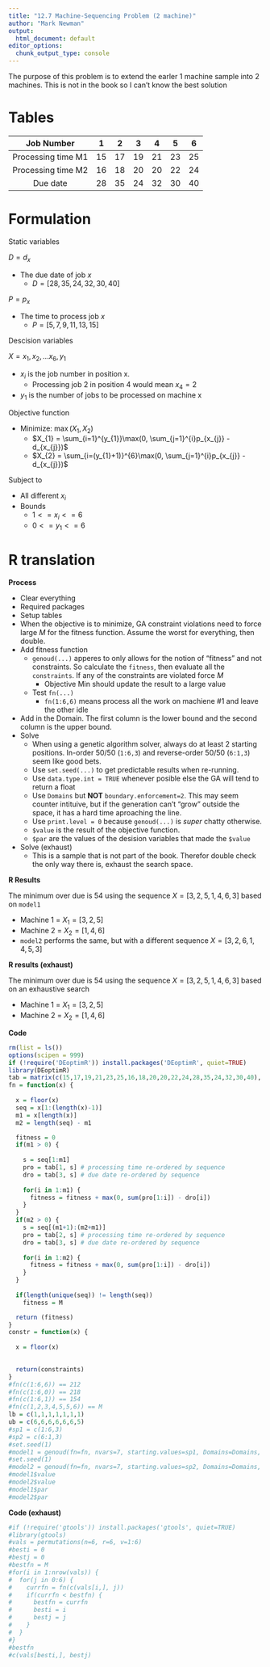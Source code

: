 ```yaml
---
title: "12.7 Machine-Sequencing Problem (2 machine)"
author: "Mark Newman"
output:
  html_document: default
editor_options: 
  chunk_output_type: console
---
```


The purpose of this problem is to extend the earler 1 machine sample into 2 machines. This is not in the book so I can't know the best solution

# Tables

|Job Number | 1 | 2 | 3 | 4 | 5 | 6 |
|:--:|:--:|:--:|:--:|:--:|:--:|:--:|
| Processing time M1 | 15 | 17 | 19 | 21 | 23 | 25 |
| Processing time M2 | 16 | 18 | 20 | 20 | 22 | 24 |
| Due date | 28 | 35 | 24 | 32 | 30 | 40 |

# Formulation

Static variables

$D = d_{x}$

* The due date of job $x$
    * $D = [28,35,24,32,30,40]$
    
$P = p_{x}$

* The time to process job $x$
    * $P = [5,7,9,11,13,15]$

Descision variables

$X = x_{1}, x_{2}, ... x_{6}, y_{1}$

* $x_{i}$ is the job number in position x.
    * Processing job 2 in position 4 would mean $x_{4} = 2$
* $y_{1}$ is the number of jobs to be processed on machine x

Objective function

* Minimize: $\max(X_{1}, X_{2})$
    * $X_{1} = \sum_{i=1}^{y_{1}}\max(0, \sum_{j=1}^{i}p_{x_{j}} - d_{x_{j}})$
    * $X_{2} = \sum_{i=(y_{1}+1)}^{6}\max(0, \sum_{j=1}^{i}p_{x_{j}} - d_{x_{j}})$

Subject to

* All different $x_{i}$ 
* Bounds
     * $1 <= x_{i} <= 6$
     * $0 <= y_{1} <= 6$

# R translation

**Process**

* Clear everything
* Required packages
* Setup tables
* When the objective is to minimize, GA constraint violations need to force large $M$ for the fitness function. Assume the worst for everything, then double.
* Add fitness function
    * `genoud(...)` apperes to only allows for the notion of "fitness" and not constraints. So calculate the `fitness`, then evaluate all the `constraints`. If any of the constraints are violated force $M$
        * Objective Min should update the result to a large value
    * Test `fn(...)`
        * `fn(1:6,6)` means process all the work on machiene #1 and leave the other idle
* Add in the Domain. The first column is the lower bound and the second column is the upper bound.
* Solve
    * When using a genetic algorithm solver, always do at least 2 starting positions. In-order 50/50 (`1:6,3`) and reverse-order 50/50 (`6:1,3`) seem like good bets.
    * Use `set.seed(...)` to get predictable results when re-running.
    * Use `data.type.int = TRUE` whenever posible else the GA will tend to return a float
    * Use `Domains` but **NOT** `boundary.enforcement=2`. This may seem counter intituive, but if the generation can't "grow" outside the space, it has a hard time aproaching the line.
    * Use `print.level = 0` because `genoud(...)` is _super_ chatty otherwise.
    * `$value`  is the result of the objective function.
    * `$par` are the values of the desision variables that made the `$value`
* Solve (exhaust)
    * This is a sample that is not part of the book. Therefor double check the only way there is, exhaust the search space.

**R Results**

The minimum over due is $54$ using the sequence $X = [3,2,5,1,4,6,3]$ based on `model1`

* Machine 1 = $X_{1} = [3,2,5]$
* Machine 2 = $X_{2} = [1,4,6]$
* `model2` performs the same, but with a different sequence $X = [3,2,6,1,4,5,3]$

**R results (exhaust)**

The minimum over due is $54$ using the sequence $X = [3,2,5,1,4,6,3]$ based on an exhaustive search

* Machine 1 = $X_{1} = [3,2,5]$
* Machine 2 = $X_{2} = [1,4,6]$

**Code**
```r
rm(list = ls())
options(scipen = 999)
if (!require('DEoptimR')) install.packages('DEoptimR', quiet=TRUE)
library(DEoptimR)
tab = matrix(c(15,17,19,21,23,25,16,18,20,20,22,24,28,35,24,32,30,40), nrow = 3, ncol = 6, byrow = TRUE)
fn = function(x) {
  
  x = floor(x)
  seq = x[1:(length(x)-1)]
  m1 = x[length(x)] 
  m2 = length(seq) - m1 

  fitness = 0
  if(m1 > 0) {
    
    s = seq[1:m1]
    pro = tab[1, s] # processing time re-ordered by sequence
    dro = tab[3, s] # due date re-ordered by sequence
    
    for(i in 1:m1) {
      fitness = fitness + max(0, sum(pro[1:i]) - dro[i])
    }
  }
  if(m2 > 0) {
    s = seq[(m1+1):(m2+m1)]
    pro = tab[2, s] # processing time re-ordered by sequence
    dro = tab[3, s] # due date re-ordered by sequence
    
    for(i in 1:m2) {
      fitness = fitness + max(0, sum(pro[1:i]) - dro[i])
    }
  }
  
  if(length(unique(seq)) != length(seq))
    fitness = M

  return (fitness)
}
constr = function(x) {
  
  x = floor(x)

    
  return(constraints)
}
#fn(c(1:6,6)) == 212
#fn(c(1:6,0)) == 218
#fn(c(1:6,1)) == 154
#fn(c(1,2,3,4,5,5,6)) == M
lb = c(1,1,1,1,1,1,1)
ub = c(6,6,6,6,6,6,5)
#sp1 = c(1:6,3)
#sp2 = c(6:1,3)
#set.seed(1)
#model1 = genoud(fn=fn, nvars=7, starting.values=sp1, Domains=Domains, print.level = 0, data.type.int = TRUE)
#set.seed(1)
#model2 = genoud(fn=fn, nvars=7, starting.values=sp2, Domains=Domains, print.level = 0, data.type.int = TRUE)
#model1$value
#model2$value
#model1$par
#model2$par
```

**Code (exhaust)**
```r
#if (!require('gtools')) install.packages('gtools', quiet=TRUE)
#library(gtools)
#vals = permutations(n=6, r=6, v=1:6)
#besti = 0
#bestj = 0
#bestfn = M
#for(i in 1:nrow(vals)) {
#  for(j in 0:6) {
#    currfn = fn(c(vals[i,], j))
#    if(currfn < bestfn) {
#      bestfn = currfn
#      besti = i
#      bestj = j
#    }
#  }
#}
#bestfn
#c(vals[besti,], bestj)
```
